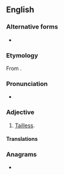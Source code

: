 ==English==

===Alternative forms===
* {{l|en|acaudal}}

===Etymology===
From {{prefix|en|a|caudate|t1=without|t2=having a tail}}.

===Pronunciation===
* {{a|US}} {{IPA|en|/eɪ.ˈkɔ.ˌdeɪt/}}

===Adjective===
{{en-adj|-}}

# {{lb|en|biology|zoology}} [[tailless|Tailless]].

====Translations====
{{trans-see|tailless}}

===Anagrams===
* {{anagrams|en|a=aaacdetu|e caudata|e-caudata}}